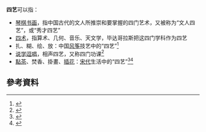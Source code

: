 '''四艺'''可以指：

* [[琴棋书画|琴棋书画]]，指中国古代的文人所推崇和要掌握的四门艺术，又被称为“文人四艺”，或“秀才四艺”
* [[四术|四术]]，指算术、几何、音乐、天文学，毕达哥拉斯把这四门学科作为四艺
* 扎、糊、绘、放：中国[[风筝|风筝]]技艺中的“四艺”<ref>{{Cite web |url=http://www.kxtc.com.cn/about/20059/53.html |title=说风筝 |accessdate=2006-01-17 |archive-date=2007-04-19 |archive-url=https://web.archive.org/web/20070419111744/http://www.kxtc.com.cn/about/20059/53.html |dead-url=yes }}</ref>
* [[说学逗唱|说学逗唱]]，相声四艺，又称四门功课<ref>{{Cite book|title=中国曲艺文库 中国的相声 增订本|last=[[薛宝琨|薛宝琨]]著|publisher=天津：[[百花文艺出版社|百花文艺出版社]]|year=2015.09|isbn=978-7-5306-6385-1|pages=2-4}}</ref>
*[[點茶|點茶]]、焚香、掛畫、[[插花|插花]]：[[宋代|宋代]]生活中的“四艺”<ref>{{Cite web |url=http://www.starts.com.tw/HaveTea.html |title=茶 |accessdate=2006-01-17 |archive-date=2005-04-20 |archive-url=https://web.archive.org/web/20050420021807/http://www.starts.com.tw/HaveTea.html |dead-url=no }}</ref><ref>{{Cite book|title=插花与花艺设计|last=鲁朝辉主编|publisher=重庆：重庆大学出版社|year=2019.02|isbn=978-7-5689-1453-6|pages=18}}</ref>

==參考資料==
{{reflist}}
{{disambig|cat=二字消歧义}}